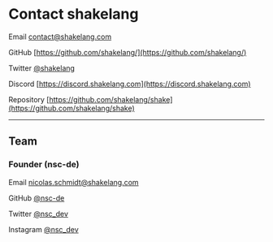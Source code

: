 # Contact shakelang

Email [contact@shakelang.com](mailto:contact@shakelang.com)

GitHub [https://github.com/shakelang/](https://github.com/shakelang/)

Twitter [@shakelang](https://twitter.com/shakelang)

Discord [https://discord.shakelang.com](https://discord.shakelang.com)

Repository [https://github.com/shakelang/shake](https://github.com/shakelang/shake)

---

## Team

### Founder (nsc-de)

Email [nicolas.schmidt@shakelang.com](mailto:nicolas.schmidt@shakelang.com)

GitHub [@nsc-de](https://github.com/nsc-de)

Twitter [@nsc_dev](https://twitter.com/nsc_dev)

Instagram [@nsc_dev](https://instagram.com/nsc_dev)
